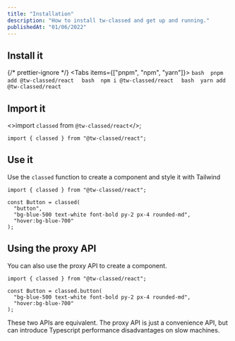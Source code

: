 ```yaml
---
title: "Installation"
description: "How to install tw-classed and get up and running."
publishedAt: "01/06/2022"
---
```



## Install it

{/* prettier-ignore */}
<Tabs items={["pnpm", "npm", "yarn"]}>
  <Tab>
    ```bash 
    pnpm add @tw-classed/react 
    ```
  </Tab>
  <Tab>
    ```bash 
    npm i @tw-classed/react 
    ```
  </Tab>
  <Tab>
    ```bash 
    yarn add @tw-classed/react 
    ```
  </Tab>
</Tabs>

## Import it

<>import `classed` from `@tw-classed/react`</>;

```tsx
import { classed } from "@tw-classed/react";
```

## Use it

Use the `classed` function to create a component and style it with Tailwind

```tsx
import { classed } from "@tw-classed/react";

const Button = classed(
  "button",
  "bg-blue-500 text-white font-bold py-2 px-4 rounded-md",
  "hover:bg-blue-700"
);
```

## Using the proxy API

You can also use the proxy API to create a component.

```tsx
import { classed } from "@tw-classed/react";

const Button = classed.button(
  "bg-blue-500 text-white font-bold py-2 px-4 rounded-md",
  "hover:bg-blue-700"
);
```

These two APIs are equivalent. The proxy API is just a convenience API, but can introduce Typescript performance disadvantages on slow machines.
